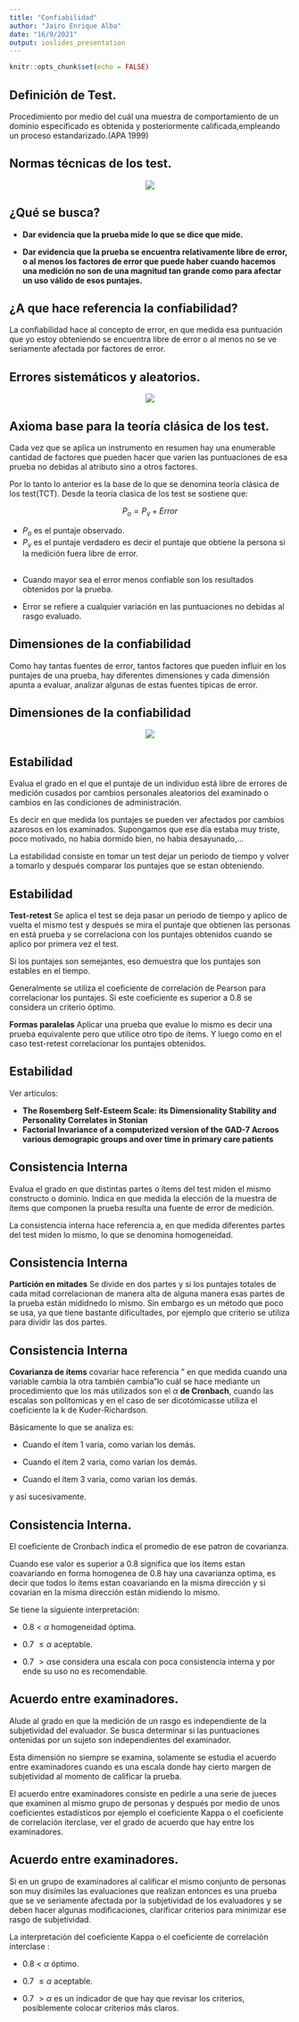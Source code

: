 ```yaml
---
title: "Confiabilidad"
author: "Jairo Enrique Alba"
date: "16/9/2021"
output: ioslides_presentation
---
```


```r
knitr::opts_chunk$set(echo = FALSE)
```

## Definición de Test.

Procedimiento por medio del cuál una muestra de comportamiento de un dominio especificado es obtenida y posteriormente calificada,empleando un proceso estandarizado.(APA 1999)


## Normas técnicas de los test.
<center>
![](confiabilidad1.jpg)
</center>

## ¿Qué se busca?

+ **Dar evidencia que la prueba mide lo que se dice  que mide.** 

+ **Dar evidencia que la prueba se encuentra relativamente libre de error, o al menos los factores de error que puede haber cuando hacemos una medición no son de una magnitud tan grande como para afectar un uso válido de esos puntajes.**

## ¿A que hace referencia la confiabilidad?

La confiabilidad hace al concepto de error, en que medida esa puntuación que yo estoy obteniendo se encuentra libre de error o al menos no se ve seriamente afectada por factores de error.

## Errores sistemáticos y aleatorios.

<center>
![](errores.jpg)
</center>

## Axioma base para la teoría clásica de los test.


Cada vez que se aplica un instrumento en resumen hay una enumerable cantidad de factores que pueden hacer que varien las puntuaciones de esa prueba no debidas al atributo sino a otros factores.

Por lo tanto lo anterior es la base de lo que se denomina teoría clásica de los test(TCT). Desde la teoría clasica de los test se sostiene que:

<center>
$P_{o} = P_{v} + Error$
</center>


+ $P_{o}$ es el puntaje observado.
+ $P_{v}$ es el puntaje verdadero es decir el puntaje que obtiene la persona si la medición fuera libre de error.

## 

+ Cuando mayor sea el error menos confiable son los resultados obtenidos por la prueba.

+ Error se refiere a cualquier variación en las puntuaciones no debidas al rasgo evaluado.

## Dimensiones de la confiabilidad

Como hay tantas fuentes de error, tantos factores que pueden influir en los puntajes de una prueba, hay diferentes dimensiones y cada dimensión apunta a evaluar, analizar algunas de estas fuentes típicas de error.


## Dimensiones de la confiabilidad

<center>
![](dimension.jpg)
</center>

## Estabilidad

Evalua el grado en el que el puntaje de un individuo está libre de errores de medición cusados por cambios personales aleatorios del examinado o cambios en las condiciones de administración.

Es decir en que medida los puntajes se pueden ver afectados por cambios azarosos en los examinados. Supongamos que ese día estaba muy triste, poco motivado, no habia dormido bien, no habia desayunado,...

La estabilidad consiste en tomar un test dejar un periodo de tiempo y volver a tomarlo y después comparar los puntajes que se estan obteniendo.


## Estabilidad 

**Test-retest** Se aplica el test se deja pasar un periodo de tiempo y aplico de vuelta el mismo test y después se mira el puntaje que obtienen las personas en está prueba y se correlaciona con los puntajes obtenidos cuando se aplico por primera vez el test.

Si los puntajes son semejantes, eso demuestra que los puntajes son estables en el tiempo.

Generalmente se utiliza el coeficiente de correlación de Pearson para correlacionar los puntajes. Si este coeficiente es superior a 0.8 se considera un criterio óptimo.

**Formas paralelas** Aplicar una prueba que evalue lo mismo es decir una prueba equivalente pero que utilice otro tipo de ítems. Y luego como en el caso test-retest correlacionar los puntajes obtenidos.

## Estabilidad 

Ver artículos:

+ **The Rosemberg Self-Esteem Scale: its Dimensionality Stability and Personality Correlates in Stonian**
+ **Factorial Invariance of a computerized version of the GAD-7 Acroos various demograpic groups and over time in primary care patients**


## Consistencia Interna 

Evalua el grado en que distintas partes o ítems del test miden el mismo constructo o dominio. Indica en que medida la elección de la muestra de ítems que componen la prueba resulta una fuente de error de medición.

La consistencia interna hace referencia a, en que medida diferentes partes del test miden lo mismo, lo que se denomina homogeneidad.

## Consistencia Interna 

 **Partición en mitades** Se divide en dos partes y si los puntajes totales de cada mitad correlacionan de manera alta de alguna manera esas partes de la prueba están mididnedo lo mismo. Sin embargo es un método que poco se usa, ya que tiene bastante dificultades, por ejemplo que criterio se utiliza para dividir las dos partes.

 

## Consistencia Interna

**Covarianza de ítems** covariar hace referencia " en que medida cuando una variable cambia la otra también cambia"lo cuál se hace mediante un procedimiento que los más utilizados son el $\alpha$ **de Cronbach**, cuando las escalas son politomicas y en el caso de ser dicotómicasse utiliza el coeficiente la k de Kuder-Richardson. 

Básicamente lo que se analiza es:

+ Cuando el ítem 1 varia, como varian los demás.

+ Cuando el ítem 2 varia, como varian los demás.

+ Cuando el ítem 3 varia, como varian los demás.

y así sucesivamente.


## Consistencia Interna.

El coeficiente de Cronbach indica el promedio de ese patron de  covarianza.


Cuando ese valor es superior a 0.8 significa que los items estan coavariando en forma homogenea de 0.8 hay una cavarianza optima, es decir que todos lo ítems estan coavariando en la misma dirección y si covarian en la misma dirección están midiendo lo mismo.

Se tiene la siguiente interpretación:

+ 0.8 < $\alpha$ homogeneidad óptima.

+ 0.7 $\leq \alpha$ aceptable.

+ 0.7 $> \alpha$se considera una escala con poca consistencia interna y por ende su uso no es recomendable.


## Acuerdo entre examinadores.

Alude al grado en que la medición de un rasgo es independiente de la subjetividad del evaluador. Se busca determinar si las puntuaciones ontenidas por un sujeto son independientes del examinador.

Esta dimensión no siempre se examina, solamente se estudia el acuerdo entre examinadores cuando es una escala donde hay cierto margen de subjetividad al momento de calificar la prueba.


El acuerdo entre examinadores consiste en pedirle a una serie de jueces que examinen al mismo grupo de personas y después por medio de unos coeficientes estadísticos por ejemplo el coeficiente Kappa o el coeficiente de correlación iterclase, ver el grado de acuerdo que hay entre los examinadores. 

## Acuerdo entre examinadores.

Si en un grupo de examinadores al calificar el mismo conjunto de personas son muy disímiles las evaluaciones que realizan entonces es una prueba que se ve seriamente afectada por la subjetividad de los evaluadores y se deben hacer algunas modificaciones, clarificar criterios para minimizar ese rasgo de subjetividad. 

La  interpretación del coeficiente Kappa o el coeficiente de correlación interclase :

+ 0.8 < $\alpha$  óptimo.

+ 0.7 $\leq \alpha$ aceptable.

+ 0.7 $> \alpha$ es un indicador de que hay que revisar los criterios, posiblemente colocar criterios más claros.

